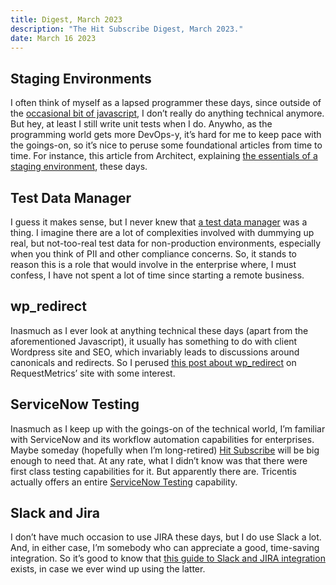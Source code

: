 ```yaml
---
title: Digest, March 2023
description: "The Hit Subscribe Digest, March 2023."
date: March 16 2023
---
```


## Staging Environments

I often think of myself as a lapsed programmer these days, since outside of the [occasional bit of javascript](https://github.com/hit-subscribe/airtable-scripts), I don’t really do anything technical anymore.  But hey, at least I still write unit tests when I do.  Anywho, as the programming world gets more DevOps-y, it’s hard for me to keep pace with the goings-on, so it’s nice to peruse some foundational articles from time to time.  For instance, this article from Architect, explaining [the essentials of a staging environment](https://www.architect.io/blog/2022-04-20/what-is-staging-environment/), these days.

## Test Data Manager
I guess it makes sense, but I never knew that [a test data manager](https://www.enov8.com/blog/what-makes-a-good-test-data-manager/) was a thing.  I imagine there are a lot of complexities involved with dummying up real, but not-too-real test data for non-production environments, especially when you think of PII and other compliance concerns.  So, it stands to reason this is a role that would involve in the enterprise where, I must confess, I have not spent a lot of time since starting a remote business.

## wp_redirect
Inasmuch as I ever look at anything technical these days (apart from the aforementioned Javascript), it usually has something to do with client Wordpress site and SEO, which invariably leads to discussions around canonicals and redirects.  So I perused [this post about wp_redirect](https://requestmetrics.com/blog/community/how-to-use-wp_redirect-in-wordpress/) on RequestMetrics’ site with some interest.

## ServiceNow Testing
Inasmuch as I keep up with the goings-on of the technical world, I’m familiar with ServiceNow and its workflow automation capabilities for enterprises.  Maybe someday (hopefully when I’m long-retired) [Hit Subscribe](http://hitsubscribe.com/) will be big enough to need that.  At any rate, what I didn’t know was that there were first class testing capabilities for it.  But apparently there are.  Tricentis actually offers an entire [ServiceNow Testing](https://www.tricentis.com/solutions/servicenow-testing) capability.

## Slack and Jira
I don’t have much occasion to use JIRA these days, but I do use Slack a lot.  And, in either case, I’m somebody who can appreciate a good, time-saving integration.  So it’s good to know that [this guide to Slack and JIRA integration](https://www.wrangle.io/post/slack-integrations-with-jira-uses-and-how-to-set-it-up) exists, in case we ever wind up using the latter.
